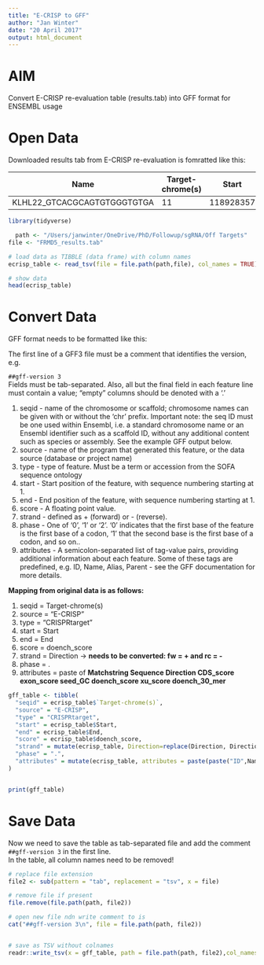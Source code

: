 ```yaml
---
title: "E-CRISP to GFF"
author: "Jan Winter"
date: "20 April 2017"
output: html_document
---
```


# AIM

Convert E-CRISP re-evaluation table (results.tab) into GFF format for ENSEMBL usage


# Open Data

Downloaded results tab from E-CRISP re-evaluation is fomratted like this:

Name | Target-chrome(s) | Start | End | Gene targets | Spec-Score | Anno-Score | Eff-Score | Matchstring | Sequence | Direction | CDS_score | exon_score | seed_GC | doench_score | xu_score | doench_30_mer
--- | --- | --- | --- | --- | --- | --- | --- | --- | --- | --- | --- | --- | --- | --- | --- | --- |
KLHL22_GTCACGCAGTGTGGGTGTGA | 11 | 118928357 | 118928380 | ENSG00000110375::UPK2::+ | 76.5217391304348 | 3.125 | 40.1520887751803 | nMXMMMMMMMMMMMMMMMMXMMM | GTGACGCAGTGTGGGTGTGCCAG | fw | 0 | 0 | 0.7 | 0.0513522499590136 | 0.2562521888 | GTTCGTGACGCAGTGTGGGTGTGCCAGCGC

```r
library(tidyverse)

  path <- "/Users/janwinter/OneDrive/PhD/Followup/sgRNA/Off Targets"
file <- "FRMD5_results.tab"

# load data as TIBBLE (data frame) with column names
ecrisp_table <- read_tsv(file = file.path(path,file), col_names = TRUE)

# show data
head(ecrisp_table)

```

# Convert Data

GFF format needs to be formatted like this: 

The first line of a GFF3 file must be a comment that identifies the version, e.g.

`##gff-version 3`  
Fields must be tab-separated. Also, all but the final field in each feature line must contain a value; "empty" columns should be denoted with a '.'

1. seqid - name of the chromosome or scaffold; chromosome names can be given with or without the 'chr' prefix. Important note: the seq ID must be one used within Ensembl, i.e. a standard chromosome name or an Ensembl identifier such as a scaffold ID, without any additional content such as species or assembly. See the example GFF output below.
2. source - name of the program that generated this feature, or the data source (database or project name)
3. type - type of feature. Must be a term or accession from the SOFA sequence ontology
4. start - Start position of the feature, with sequence numbering starting at 1.
5. end - End position of the feature, with sequence numbering starting at 1.
6. score - A floating point value.
7. strand - defined as + (forward) or - (reverse).
8. phase - One of '0', '1' or '2'. '0' indicates that the first base of the feature is the first base of a codon, '1' that the second base is the first base of a codon, and so on..
9. attributes - A semicolon-separated list of tag-value pairs, providing additional information about each feature. Some of these tags are predefined, e.g. ID, Name, Alias, Parent - see the GFF documentation for more details.


__Mapping from original data is as follows:__  

1. seqid = Target-chrome(s)
2. source = "E-CRISP"
3. type = "CRISPRtarget"
4. start = Start
5. end = End
6. score = doench_score
7. strand = Direction -> __needs to be converted: fw = + and rc = -__
8. phase = .
9. attributes = paste of __Matchstring	Sequence	Direction	CDS_score	exon_score	seed_GC	doench_score	xu_score	doench_30_mer__


```r

gff_table <- tibble(
  "seqid" = ecrisp_table$`Target-chrome(s)`,
  "source" = "E-CRISP",
  "type" = "CRISPRtarget",
  "start" = ecrisp_table$Start,
  "end" = ecrisp_table$End,
  "score" = ecrisp_table$doench_score,
  "strand" = mutate(ecrisp_table, Direction=replace(Direction, Direction=="fw", "+")) %>% mutate(Direction=replace(Direction, Direction=="rc", "-")) %>% dplyr::select(Direction) %>% collect %>% .[["Direction"]],
  "phase" = ".",
  "attributes" = mutate(ecrisp_table, attributes = paste(paste("ID",Name, sep="="), paste("Targets",`Gene targets`, sep="="), paste("Matchstring",Matchstring, sep="="), paste("Sequence",Sequence, sep="="), paste("Direction",Direction, sep="="), paste("CDS",CDS_score, sep="="), paste("Exon-Score",exon_score, sep="="), paste("GCContent",seed_GC, sep="="), paste("Doench-Score",doench_score, sep="="), paste("CU-Score",xu_score, sep="="), paste("Doench_30mer",doench_30_mer, sep="="), sep=";")) %>% collect %>% .[["attributes"]]
)


print(gff_table)

```


# Save Data

Now we need to save the table as tab-separated file and add the comment `##gff-version 3` in the first line.  
In the table, all column names need to be removed!


```r

# replace file extension
file2 <- sub(pattern = "tab", replacement = "tsv", x = file)

# remove file if present
file.remove(file.path(path, file2))

# open new file ndn write comment to is
cat("##gff-version 3\n", file = file.path(path, file2))


# save as TSV without colnames
readr::write_tsv(x = gff_table, path = file.path(path, file2),col_names = FALSE, append = TRUE)


```


